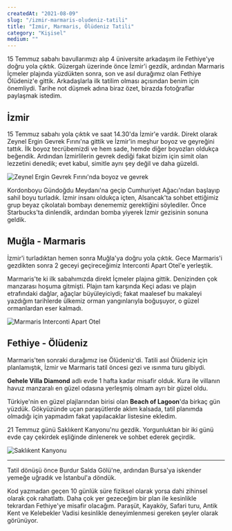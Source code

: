 ```yaml
---
createdAt: "2021-08-09"
slug: "/izmir-marmaris-oludeniz-tatili"
title: "İzmir, Marmaris, Ölüdeniz Tatili"
category: "Kişisel"
medium: ""
---
```


15 Temmuz sabahı bavullarımızı alıp 4 üniversite arkadaşım ile Fethiye'ye doğru yola çıktık. Güzergah üzerinde önce İzmir'i gezdik, ardından Marmaris İçmeler plajında yüzdükten sonra, son ve asıl durağımız olan Fethiye Ölüdeniz'e gittik. Arkadaşlarla ilk tatilim olması açısından benim için önemliydi. Tarihe not düşmek adına biraz özet, birazda fotoğraflar paylaşmak istedim.

## İzmir

15 Temmuz sabahı yola çıktık ve saat 14.30'da İzmir'e vardık. Direkt olarak Zeynel Ergin Gevrek Fırını'na gittik ve İzmir'in meşhur boyoz ve geyreğini tattık. İlk boyoz tecrübemizdi ve hem sade, hemde diğer boyozları oldukça beğendik. Ardından İzmirlilerin gevrek dediği fakat bizim için simit olan lezzetini denedik; evet kabul, simitle aynı şey değil ve daha güzeldi.

![Zeynel Ergin Gevrek Fırını'nda boyoz ve gevrek](/blog/2021-08-09/izmir.jpg)

Kordonboyu Gündoğdu Meydanı'na geçip Cumhuriyet Ağacı'ndan başlayıp sahil boyu turladık. İzmir insanı oldukça içten, Alsancak'ta sohbet ettiğimiz grup beyaz çikolatalı bombayı denememiz gerektiğini söylediler. Önce Starbucks'ta dinlendik, ardından bomba yiyerek İzmir gezisinin sonuna geldik.

## Muğla - Marmaris

İzmir'i turladıktan hemen sonra Muğla'ya doğru yola çıktık. Gece Marmaris'i gezdikten sonra 2 geceyi geçireceğimiz Interconti Apart Otel'e yerleştik.

Marmaris'te ki ilk sabahımızda direkt İçmeler plajına gittik. Denizinden çok manzarası hoşuma gitmişti. Plajın tam karşında Keçi adası ve plajın etrafındaki dağlar, ağaçlar büyüleyiciydi; fakat maalesef bu makaleyi yazdığım tarihlerde ülkemiz orman yangınlarıyla boğuşuyor, o güzel ormanlardan eser kalmadı.

![Marmaris Interconti Apart Otel](/blog/2021-08-09/marmaris.jpg)

## Fethiye - Ölüdeniz

Marmaris'ten sonraki durağımız ise Ölüdeniz'di. Tatili asıl Ölüdeniz için planlamıştık, İzmir ve Marmaris tatil öncesi gezi ve ısınma turu gibiydi.

**Gehele Villa Diamond** adlı evde 1 hafta kadar misafir olduk. Kura ile villanın havuz manzaralı en güzel odasına yerleşmiş olmam ayrı bir güzel oldu.

Türkiye'nin en güzel plajlarından birisi olan **Beach of Lagoon**'da birkaç gün yüzdük. Gökyüzünde uçan paraşütlerde aklım kalsada, tatil planımda olmadığı için yapmadım fakat yapılacaklar listesine ekledim.

21 Temmuz günü Saklıkent Kanyonu'nu gezdik. Yorgunluktan bir iki günü evde çay çekirdek eşliğinde dinlenerek ve sohbet ederek geçirdik.

![Saklıkent Kanyonu](/blog/2021-08-09/saklikent.jpg)

---

Tatil dönüşü önce Burdur Salda Gölü'ne, ardından Bursa'ya iskender yemeğe uğradık ve İstanbul'a döndük.

Kod yazmadan geçen 10 günlük süre fiziksel olarak yorsa dahi zihinsel olarak çok rahatlattı. Daha çok yer gezeceğim bir plan ile kesinlikle tekrardan Fethiye'ye misafir olacağım. Paraşüt, Kayaköy, Safari turu, Antik Kent ve Kelebekler Vadisi kesinlikle deneyimlenmesi gereken şeyler olarak görünüyor.
